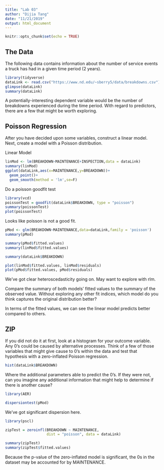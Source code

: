 ---
title: "Lab 03"
author: "Dijia Tang"
date: "11/21/2019"
output: html_document
---

```{r setup, include=FALSE}
knitr::opts_chunk$set(echo = TRUE)
```

## The Data

The following data contains information about the number of service events a truck has had in a given time period (2 years). 

```{r}
library(tidyverse)
dataLink <- read.csv("https://www.nd.edu/~sberry5/data/breakdowns.csv")
glimpse(dataLink)
summary(dataLink)
```

A potentially-interesting dependent variable would be the number of breakdowns experienced during the time period. With regard to predictors, there are a few that might be worth exploring.

## Poisson Regression

After you have decided upon some variables, construct a linear model. Next, create a model with a Poisson distribution.

Linear Model
```{r}
linMod <- lm(BREAKDOWN~MAINTENANCE+INSPECTION,data = dataLink)
summary(linMod)
ggplot(dataLink,aes(x=MAINTENANCE,y=BREAKDOWN))+
  geom_point()+
  geom_smooth(method = 'lm',se=F)
```
Do a poisson goodfit test
```{r}
library(vcd)
poissonTest = goodfit(dataLink$BREAKDOWN, type = "poisson")
summary(poissonTest)
plot(poissonTest)
```
Looks like poisson is not a good fit.
```{r}
pMod <- glm(BREAKDOWN~MAINTENANCE,data=dataLink,family = 'poisson')
summary(pMod)
```
```{r}
summary(pMod$fitted.values)
summary(linMod$fitted.values)

summary(dataLink$BREAKDOWN)

plot(linMod$fitted.values, linMod$residuals)
plot(pMod$fitted.values, pMod$residuals)
```
We've got clear heteroscedasticity going on. May want to explore with rlm.

Compare the summary of both models' fitted values to the summary of the observed value. Without exploring any other fit indices, which model do you think captures the original distribution better?

In terms of the fitted values, we can see the linear model predicts better compared to others.

## ZIP

If you did not do it at first, look at a histogram for your outcome variable. Any 0's could be caused by alternative processes. Think of a few of those variables that might give cause to 0's within the data and test that hypothesis with a zero-inflated Poisson regression. 
```{r}
hist(dataLink$BREAKDOWN)
```

Where the additional parameters able to predict the 0's. If they were not, can you imagine any additional information that might help to determine if there is another cause?
```{r}
library(AER)

dispersiontest(pMod)
```

We've got significant dispersion here.
```{r}
library(pscl)

zipTest = zeroinfl(BREAKDOWN ~ MAINTENANCE,
                   dist = "poisson", data = dataLink)

summary(zipTest)
summary(zipTest$fitted.values)
```

Because the p-value of the zero-inflated model is significant, the 0s in the dataset may be accounted for by MAINTENANCE.